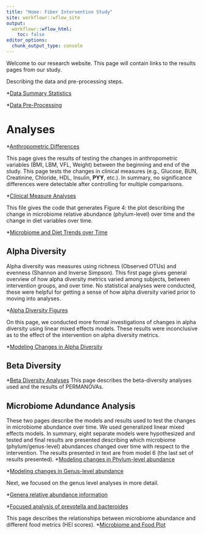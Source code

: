```yaml
---
title: "Home: Fiber Intervention Study"
site: workflowr::wflow_site
output:
  workflowr::wflow_html:
    toc: false
editor_options:
  chunk_output_type: console
---
```


Welcome to our research website.
This page will contain links to the results pages from our study.


Describing the data and pre-processing steps.

*[Data Summary Statistics](summary_stats.html)

*[Data Pre-Processing](data_processing.html)

# Analyses

*[Anthropometric Differences](analysis_anthropometric.html)

This page gives the results of testing the changes in anthropometric variables (BMI, LBM, VFL, Weight) between the beginning and end of the study.
This page tests the changes in clinical measures (e.g., Glucose, BUN, Creatinine, Chloride, HDL, Insulin, **PYY**, etc.). In summary, no significance differences were detectable after controlling for multiple comparisons.

*[Clinical Measure Analyses](analysis_blood_data.html)

This file gives the code that generates Figure 4: the plot describing the change in microbiome relative abundance (phylum-level) over time and the change in diet variables over time.

*[Microbiome and Diet Trends over Time](microbiome_diet_trends.html)


## Alpha Diversity

Alpha diversity was measures using richness (Observed OTUs) and evenness (Shannon and Inverse Simpson).
This first page gives general overview of how alpha diversity metrics varied among subjects, between intervention groups, and over time.
No statistical analyses were conducted, these were helpful for getting a sense of how alpha diversity varied prior to moving into analyses.

*[Alpha Diversity Figures](alpha_diversity.html)

On this page, we conducted more formal investigations of changes in alpha diversity using linear mixed effects models.
These results were inconclusive as to the effect of the intervention on alpha diversity metrics.

*[Modeling Changes in Alpha Diversity](lme_alpha.html)

## Beta Diversity

*[Beta Diversity Analyses](analysis_beta_diversity.html)
This page describes the beta-diversity analyses used and the results of PERMANOVAs.

## Microbiome Adundance Analysis

These two pages describe the models and results used to test the changes in microbiome abundance over time. We used generalized linear mixed effects models.
In summary, eight separate models were hypothesized and tested and final results are presented describing which microbiome (phylum/genus-level) abundances changed over time with respect to the intervention. The results presented in text are from model 6 (the last set of results presented).
*[Modeling changes in Phylum-level abundance](glme_microbiome_phylum.html)

*[Modeling changes in Genus-level abundance](glme_microbiome_genus_subset.html)


Next, we focused on the genus level analyses in more detail.

*[Genera relative abundance information](microbiome_genus_relative_abundance.html)

*[Focused analysis of prevotella and bacteroides](microbiome_genus_prevotella_bacteroides.html)


This page describes the relationships between microbiome abundance and different food metrics (HEI scores).
*[Microbiome and Food Plot](microbiome_food.html)


